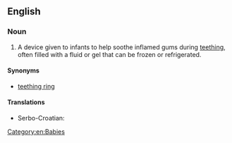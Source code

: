 ==English==

===Noun===
{{en-noun}}

# A device given to infants to help soothe inflamed gums during [[teething]], often filled with a fluid or gel that can be frozen or refrigerated.

====Synonyms====
* [[teething ring]]

====Translations====
{{trans-top|device given to infants to help soothe inflamed gums during [[teething]]}}
* Serbo-Croatian: {{t|sh|глођа|f|tr=glođa|sc=Cyrl}}
{{trans-mid}}
{{trans-bottom}}

[[Category:en:Babies]]